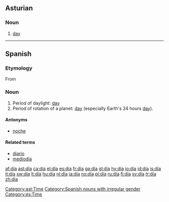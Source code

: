 {{DEFAULTSORT:dia}}
{{also|Appendix:Variations of "dia"}}
==Asturian==

===Noun===
{{ast-noun|m|díes}}

# [[day]]

[[Category:ast:Time]]

----

==Spanish==

===Etymology===
From {{etyl|la|es}} {{term|dies|dīēs|day|lang=la}}

===Noun===
{{es-noun-m}}

# Period of daylight: [[day]]
# Period of rotation of a planet: [[day]] (especially Earth's 24 hours [[day]]).

====Antonyms====
* [[noche]] {{f}}

====Related terms====
* [[diario]]
* [[mediodía]] {{m}}

[[Category:Spanish nouns with irregular gender]]
[[Category:es:Time]]

[[af:día]]
[[ast:día]]
[[ca:día]]
[[el:día]]
[[es:día]]
[[fr:día]]
[[ga:día]]
[[gl:día]]
[[hy:día]]
[[io:día]]
[[id:día]]
[[is:día]]
[[it:día]]
[[sw:día]]
[[lt:día]]
[[hu:día]]
[[nl:día]]
[[ja:día]]
[[no:día]]
[[pl:día]]
[[ru:día]]
[[fi:día]]
[[sv:día]]
[[tr:día]]
[[zh:día]]